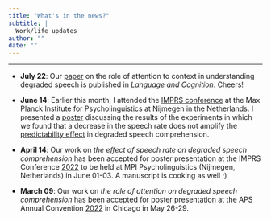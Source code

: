 ```yaml
---
title: "What's in the news?"
subtitle: |
  Work/life updates
author: ""
date: ""
---
```


***

* **July 22**: Our [paper](https://mfr.osf.io/render?url=https%3A%2F%2Fosf.io%2Fdownload%2Ftdvhs%2F%3Fdirect%3D%26mode%3Drender) on the role of attention to context in understanding degraded speech is published in *Language and Cognition*[.](https://doi.org/10.1017/langcog.2022.16) Cheers!

* **June 14**: Earlier this month, I attended the [IMPRS conference](https://www.mpi.nl/imprs-conference) at the Max Planck Institute for Psycholinguistics at Nijmegen in the Netherlands. I presented a [poster](https://mfr.osf.io/render?url=https%3A%2F%2Fosf.io%2Fdownload%2Fkdpae%2F%3Fdirect%3D%26mode%3Drender) discussing the results of the experiments in which we found that a decrease in the speech rate does not amplify the [predictability effect](https://www.frontiersin.org/articles/10.3389/fpsyg.2021.714485/full) in degraded speech comprehension.

<!--* **April 18**: I can't attend the APS convention. Don't get me started about the hectic visa procedure. 2 months notice is not enough, APS! There are similar problems in other conferences organized in the USA. People have tweeted about it. See [this](https://twitter.com/ProfSomashekhar/status/1509430243412496388?s=20&t=hIB7IwHWHlxVPeDTlIXsew),
[this](https://twitter.com/imtryam/status/1508841089834549248?s=20&t=hIB7IwHWHlxVPeDTlIXsew) and
[this](https://twitter.com/bkhmsi/status/1504954744250372096?s=20&t=hIB7IwHWHlxVPeDTlIXsew),
for example.
Do you see a pattern? Humans are pattern seeking (and finding) animals collectively as a nation too.-->

* **April 14**: Our work on *the effect of speech rate on degraded speech comprehension* has been accepted for poster presentation at the IMPRS Conference [2022](https://www.mpi.nl/imprs-conference) to be held at MPI Psycholinguistics (Nijmegen, Netherlands) in June 01-03. A manuscript is cooking as well [;](bhandari2022speechrate.pdf))

* **March 09**: Our work on *the role of attention on degraded speech comprehension* has been accepted for poster presentation at the APS Annual Convention [2022](https://www.psychologicalscience.org/conventions/2022-aps-annual-convention) in Chicago in May 26-29.